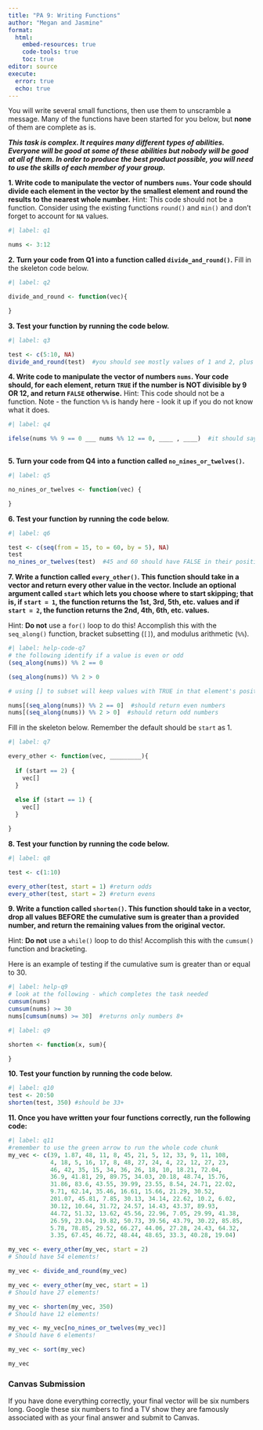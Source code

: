 ```yaml
---
title: "PA 9: Writing Functions"
author: "Megan and Jasmine"
format: 
  html:
    embed-resources: true
    code-tools: true
    toc: true
editor: source
execute: 
  error: true
  echo: true
---
```


You will write several small functions, then use them to unscramble a message. Many of the functions have been started for you below, but **none** of them are complete as is.

***This task is complex. It requires many different types of abilities. Everyone will be good at some of these abilities but nobody will be good at all of them. In order to produce the best product possible, you will need to use the skills of each member of your group.***

<!-- The person who who lives the furthest from CSUMB starts as the Developer (typing and listening to instructions from the Coder)!  Be sure to update your names above -->

**1. Write code to manipulate the vector of numbers `nums`. Your code should divide each element in the vector by the smallest element and round the results to the nearest whole number.** Hint: This code should not be a function. Consider using the existing functions `round()` and `min()` and don't forget to account for `NA` values.  

```r
#| label: q1

nums <- 3:12

```


**2. Turn your code from Q1 into a function called `divide_and_round()`.** Fill in the skeleton code below.

```r
#| label: q2

divide_and_round <- function(vec){

}
```

**3. Test your function by running the code below.**

```r
#| label: q3

test <- c(5:10, NA)
divide_and_round(test)  #you should see mostly values of 1 and 2, plus an NA
```

<!-- Swap roles -- Developer becomes Coder, Coder becomes Developer! -->

**4. Write code to manipulate the vector of numbers `nums`. Your code should, for each element, return `TRUE` if the number is NOT divisible by 9 OR 12, and return `FALSE` otherwise.** Hint: This code should not be a function.  Note - the function `%%` is handy here - look it up if you do not know what it does.

```r
#| label: q4

ifelse(nums %% 9 == 0 ___ nums %% 12 == 0, ____ , ____)  #it should say FALSE for 9 and 12 positions
 
```

**5. Turn your code from Q4 into a function called `no_nines_or_twelves()`.**

```r
#| label: q5

no_nines_or_twelves <- function(vec) {

}

```

**6. Test your function by running the code below.**

```r
#| label: q6

test <- c(seq(from = 15, to = 60, by = 5), NA)
test
no_nines_or_twelves(test)  #45 and 60 should have FALSE in their positions and NA in the last
```

<!-- Swap roles -- Developer becomes Coder, Coder becomes Developer! -->

**7. Write a function called `every_other()`. This function should take in a vector and return every other value in the vector. Include an optional argument called `start` which lets you choose where to start skipping; that is, if `start = 1`, the function returns the 1st, 3rd, 5th, etc. values and if `start = 2`, the function returns the 2nd, 4th, 6th, etc. values.** 

Hint: **Do not** use a `for()` loop to do this! Accomplish this with the `seq_along()` function, bracket subsetting (`[]`), and modulus arithmetic (`%%`).

```r
#| label: help-code-q7
# the following identify if a value is even or odd
(seq_along(nums)) %% 2 == 0

(seq_along(nums)) %% 2 > 0

# using [] to subset will keep values with TRUE in that element's position

nums[(seq_along(nums)) %% 2 == 0]  #should return even numbers
nums[(seq_along(nums)) %% 2 > 0]  #should return odd numbers
```

Fill in the skeleton below. Remember the default should be `start` as 1.
```r
#| label: q7

every_other <- function(vec, _________){
  
  if (start == 2) {
    vec[]
  } 
  
  else if (start == 1) {
    vec[]
  }

}
```

**8. Test your function by running the code below.**

```r
#| label: q8

test <- c(1:10)

every_other(test, start = 1) #return odds
every_other(test, start = 2) #return evens
```

<!-- Swap roles -- Developer becomes Coder, Coder becomes Developer! -->

**9. Write a function called `shorten()`. This function should take in a vector, drop all values BEFORE the cumulative sum is greater than a provided number, and return the remaining values from the original vector.**

Hint: **Do not** use a `while()` loop to do this! Accomplish this with the `cumsum()` function and bracketing.

Here is an example of testing if the cumulative sum is greater than or equal to 30.
```r
#| label: help-q9
# look at the following - which completes the task needed
cumsum(nums)
cumsum(nums) >= 30
nums[cumsum(nums) >= 30]  #returns only numbers 8+
```


```r
#| label: q9

shorten <- function(x, sum){

}

```

**10. Test your function by running the code below.**

```r
#| label: q10
test <- 20:50 
shorten(test, 350) #should be 33+
```

**11. Once you have written your four functions correctly, run the following code:**

```r
#| label: q11
#remember to use the green arrow to run the whole code chunk
my_vec <- c(39, 1.87, 48, 11, 8, 45, 21, 5, 12, 33, 9, 11, 108,
            4, 18, 5, 16, 17, 8, 48, 27, 24, 4, 22, 12, 27, 23,
            46, 42, 35, 15, 34, 36, 26, 18, 10, 18.21, 72.04,
            36.9, 41.81, 29, 89.75, 34.03, 20.18, 48.74, 15.76,
            31.86, 83.6, 43.55, 39.99, 23.55, 8.54, 24.71, 22.02,
            9.71, 62.14, 35.46, 16.61, 15.66, 21.29, 30.52,
            201.07, 45.81, 7.85, 30.13, 34.14, 22.62, 10.2, 6.02,
            30.12, 10.64, 31.72, 24.57, 14.43, 43.37, 89.93,
            44.72, 51.32, 13.62, 45.56, 22.96, 7.05, 29.99, 41.38,
            26.59, 23.04, 19.82, 50.73, 39.56, 43.79, 30.22, 85.85,
            5.78, 78.85, 29.52, 66.27, 44.06, 27.28, 24.43, 64.32,
            3.35, 67.45, 46.72, 48.44, 48.65, 33.3, 40.28, 19.04)

my_vec <- every_other(my_vec, start = 2)
# Should have 54 elements! 

my_vec <- divide_and_round(my_vec)

my_vec <- every_other(my_vec, start = 1)
# Should have 27 elements!

my_vec <- shorten(my_vec, 350)
# Should have 12 elements!

my_vec <- my_vec[no_nines_or_twelves(my_vec)]
# Should have 6 elements! 

my_vec <- sort(my_vec)

my_vec
```


### Canvas Submission

If you have done everything correctly, your final vector will be six numbers long. Google these six numbers to find a TV show they are famously associated with as your final answer and submit to Canvas.

